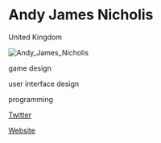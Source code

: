 # Andy James Nicholis

<Location>

United Kingdom

</Location>

![Andy_James_Nicholis](./directory_images/Andy_James_Nicholis_v1.webp)

<Skills>

game design

user interface design

programming

</Skills>

<Personal>

[Twitter](http://twitter.com/AndyTwiddly)

</Personal>

<Business>

[Website](http://twiddly.co.uk)

</Business>


